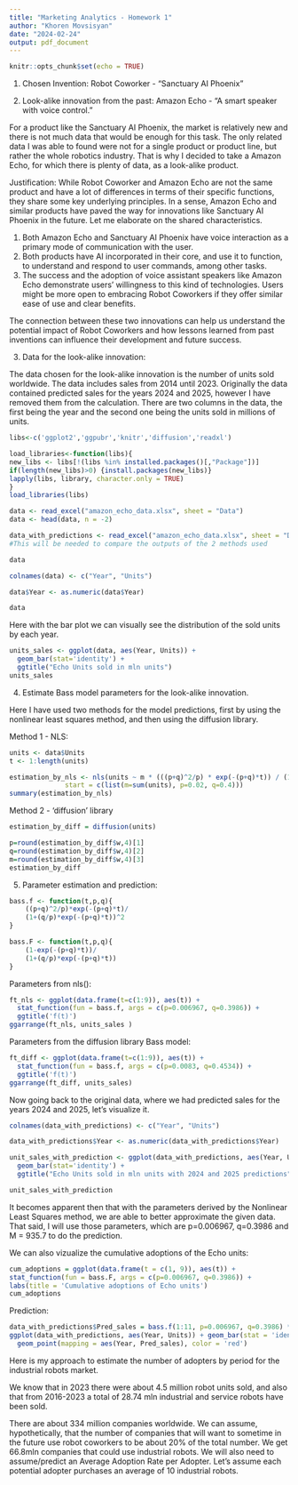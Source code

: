 ```yaml
---
title: "Marketing Analytics - Homework 1"
author: "Khoren Movsisyan"
date: "2024-02-24"
output: pdf_document
---
```


```r
knitr::opts_chunk$set(echo = TRUE)
```


1. Chosen Invention: Robot Coworker - "Sanctuary AI Phoenix"

2. Look-alike innovation from the past: Amazon Echo - "A smart speaker with voice control."

For a product like the Sanctuary AI Phoenix, the market is relatively new and there is not much data that would be enough for this task. The only related data I was able to found were not for a single product or product line, but rather the whole robotics industry. That is why I decided to take a Amazon Echo, for which there is plenty of data, as a look-alike product. 

Justification:
While Robot Coworker and Amazon Echo are not the same product and have a lot of differences in terms of their specific functions, they share some key underlying principles. In a sense, Amazon Echo and similar products have paved the way for innovations like Sanctuary AI Phoenix in the future. Let me elaborate on the shared characteristics.

1) Both Amazon Echo and Sanctuary AI Phoenix have voice interaction as a primary mode of communication with the user.
2) Both products have AI incorporated in their core, and use it to function, to understand and respond to user commands, among other tasks. 
3) The success and the adoption of voice assistant speakers like Amazon Echo demonstrate users' willingness to this kind of technologies. Users might be more open to embracing Robot Coworkers if they offer similar ease of use and clear benefits.

The connection between these two innovations can help us understand the potential impact of Robot Coworkers and how lessons learned from past inventions can influence their development and future success.



3. Data for the look-alike innovation:

The data chosen for the look-alike innovation is the number of units sold worldwide. The data includes sales from 2014 until 2023. Originally the data contained predicted sales for the years 2024 and 2025, however I have removed them from the calculation. There are two columns in the data, the first being the year and the second one being the units sold in millions of units.


```r
libs<-c('ggplot2','ggpubr','knitr','diffusion','readxl')

load_libraries<-function(libs){
new_libs <- libs[!(libs %in% installed.packages()[,"Package"])]
if(length(new_libs)>0) {install.packages(new_libs)}
lapply(libs, library, character.only = TRUE)
}
load_libraries(libs)
```

```r
data <- read_excel("amazon_echo_data.xlsx", sheet = "Data")
data <- head(data, n = -2)

data_with_predictions <- read_excel("amazon_echo_data.xlsx", sheet = "Data") 
#This will be needed to compare the outputs of the 2 methods used

data
```


```r
colnames(data) <- c("Year", "Units")

data$Year <- as.numeric(data$Year)

data
```

Here with the bar plot we can visually see the distribution of the sold units by each year. 

```r
units_sales <- ggplot(data, aes(Year, Units)) + 
  geom_bar(stat='identity') + 
  ggtitle("Echo Units sold in mln units")
units_sales
```

4. Estimate Bass model parameters for the look-alike innovation.

Here I have used two methods for the model predictions, first by using the nonlinear least squares method, and then using the diffusion library.

Method 1 - NLS:

```r
units <- data$Units
t <- 1:length(units)

estimation_by_nls <- nls(units ~ m * (((p+q)^2/p) * exp(-(p+q)*t)) / (1+(q/p) * exp(-(p+q)*t)) ^ 2, 
              start = c(list(m=sum(units), p=0.02, q=0.4)))
summary(estimation_by_nls)
```

Method 2 - 'diffusion' library

```r
estimation_by_diff = diffusion(units)

p=round(estimation_by_diff$w,4)[1]
q=round(estimation_by_diff$w,4)[2]
m=round(estimation_by_diff$w,4)[3]
estimation_by_diff
```



5. Parameter estimation and prediction:

```r
bass.f <- function(t,p,q){
    ((p+q)^2/p)*exp(-(p+q)*t)/
    (1+(q/p)*exp(-(p+q)*t))^2
}
```

```r
bass.F <- function(t,p,q){
    (1-exp(-(p+q)*t))/
    (1+(q/p)*exp(-(p+q)*t))
}
```

Parameters from nls():
```r
ft_nls <- ggplot(data.frame(t=c(1:9)), aes(t)) + 
  stat_function(fun = bass.f, args = c(p=0.006967, q=0.3986)) +  
  ggtitle('f(t)')
ggarrange(ft_nls, units_sales )
```

Parameters from the diffusion library Bass model:
```r
ft_diff <- ggplot(data.frame(t=c(1:9)), aes(t)) + 
  stat_function(fun = bass.f, args = c(p=0.0083, q=0.4534)) +  
  ggtitle('f(t)')
ggarrange(ft_diff, units_sales)
```
Now going back to the original data, where we had predicted sales for the years 2024 and 2025, let's visualize it.

```r
colnames(data_with_predictions) <- c("Year", "Units")

data_with_predictions$Year <- as.numeric(data_with_predictions$Year)

unit_sales_with_prediction <- ggplot(data_with_predictions, aes(Year, Units)) + 
  geom_bar(stat='identity') + 
  ggtitle("Echo Units sold in mln units with 2024 and 2025 predictions")

unit_sales_with_prediction
```
It becomes apparent then that with the parameters derived by the Nonlinear Least Squares method, we are able to better approximate the given data. That said, I will use those parameters, which are p=0.006967, q=0.3986 and M = 935.7 to do the prediction. 

We can also vizualize the cumulative adoptions of the Echo units:

```r
cum_adoptions = ggplot(data.frame(t = c(1, 9)), aes(t)) +
stat_function(fun = bass.F, args = c(p=0.006967, q=0.3986)) +
labs(title = 'Cumulative adoptions of Echo units')
cum_adoptions
```

Prediction:

```r
data_with_predictions$Pred_sales = bass.f(1:11, p=0.006967, q=0.3986) * 935.7
ggplot(data_with_predictions, aes(Year, Units)) + geom_bar(stat = 'identity') + 
  geom_point(mapping = aes(Year, Pred_sales), color = 'red')
```

Here is my approach to estimate the number of adopters by period for the industrial robots market.

We know that in 2023 there were about 4.5 million robot units sold, and also that from 2016-2023 a total of 28.74 mln industrial and service robots have been sold.

There are about 334 million companies worldwide. We can assume, hypothetically,
that the number of companies that will want to sometime in the future use robot coworkers to be about 20% of the total number. We get 66.8mln companies that could use industrial robots. 
We will also need to assume/predict an Average Adoption Rate per Adopter. Let's assume each potential adopter purchases an average of 10 industrial robots.




